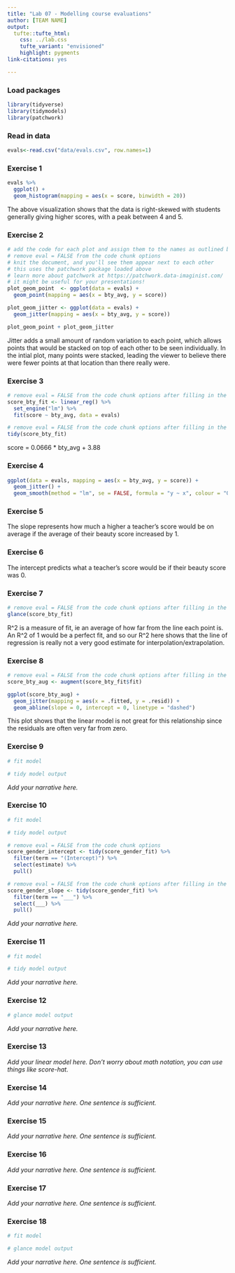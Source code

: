 ```yaml
---
title: "Lab 07 - Modelling course evaluations"
author: [TEAM NAME]
output: 
  tufte::tufte_html:
    css: ../lab.css
    tufte_variant: "envisioned"
    highlight: pygments
link-citations: yes

---
```


### Load packages 

```r
library(tidyverse)
library(tidymodels)
library(patchwork)
```

### Read in data

```r
evals<-read.csv("data/evals.csv", row.names=1)
```


### Exercise 1

```r
evals %>%
  ggplot() +
  geom_histogram(mapping = aes(x = score, binwidth = 20))

```

The above visualization shows that the data is right-skewed with students generally giving higher scores, with a peak between 4 and 5.

### Exercise 2

```r
# add the code for each plot and assign them to the names as outlined below
# remove eval = FALSE from the code chunk options
# knit the document, and you'll see them appear next to each other
# this uses the patchwork package loaded above
# learn more about patchwork at https://patchwork.data-imaginist.com/
# it might be useful for your presentations!
plot_geom_point  <- ggplot(data = evals) +
  geom_point(mapping = aes(x = bty_avg, y = score))

plot_geom_jitter <- ggplot(data = evals) +
  geom_jitter(mapping = aes(x = bty_avg, y = score))

plot_geom_point + plot_geom_jitter
```

Jitter adds a small amount of random variation to each point, which allows points that would be stacked on top of each other to be seen individually. In the intial plot, many points were stacked, leading the viewer to believe there were fewer points at that location than there really were. 

### Exercise 3

```r
# remove eval = FALSE from the code chunk options after filling in the blanks
score_bty_fit <- linear_reg() %>%
  set_engine("lm") %>%
  fit(score ~ bty_avg, data = evals)
```

```r
# remove eval = FALSE from the code chunk options after filling in the blanks
tidy(score_bty_fit)
```

score = 0.0666 * bty_avg + 3.88

### Exercise 4

```r
ggplot(data = evals, mapping = aes(x = bty_avg, y = score)) +
  geom_jitter() +
  geom_smooth(method = "lm", se = FALSE, formula = "y ~ x", colour = "Orange")

```

### Exercise 5

The slope represents how much a higher a teacher's score would be on average if the average of their beauty score increased by 1.

### Exercise 6

The intercept predicts what a teacher's score would be if their beauty score was 0.

### Exercise 7

```r
# remove eval = FALSE from the code chunk options after filling in the blanks
glance(score_bty_fit)
```

R^2 is a measure of fit, ie an average of how far from the line each point is. An R^2 of 1 would be a perfect fit, and so our R^2 here shows that the line of regression is really not a very good estimate for interpolation/extrapolation. 

### Exercise 8

```r
# remove eval = FALSE from the code chunk options after filling in the blanks
score_bty_aug <- augment(score_bty_fit$fit)

ggplot(score_bty_aug) +
  geom_jitter(mapping = aes(x = .fitted, y = .resid)) +
  geom_abline(slope = 0, intercept = 0, linetype = "dashed")
```

This plot shows that the linear model is not great for this relationship since the residuals are often very far from zero. 

### Exercise 9

```r
# fit model

# tidy model output
```

*Add your narrative here.*

### Exercise 10

```r
# fit model

# tidy model output
```

```r
# remove eval = FALSE from the code chunk options
score_gender_intercept <- tidy(score_gender_fit) %>% 
  filter(term == "(Intercept)") %>%
  select(estimate) %>%
  pull()
```

```r
# remove eval = FALSE from the code chunk options after filling in the blanks
score_gender_slope <- tidy(score_gender_fit) %>% 
  filter(term == "___") %>%
  select(___) %>%
  pull()
```

*Add your narrative here.*

### Exercise 11

```r
# fit model

# tidy model output
```

*Add your narrative here.*

### Exercise 12

```r
# glance model output
```

*Add your narrative here.*

### Exercise 13

*Add your linear model here. Don't worry about math notation, you can use things like score-hat.*

### Exercise 14

*Add your narrative here. One sentence is sufficient.*

### Exercise 15

*Add your narrative here. One sentence is sufficient.*

### Exercise 16

*Add your narrative here. One sentence is sufficient.*

### Exercise 17

*Add your narrative here. One sentence is sufficient.*

### Exercise 18

```r
# fit model

# glance model output
```

*Add your narrative here. One sentence is sufficient.*
